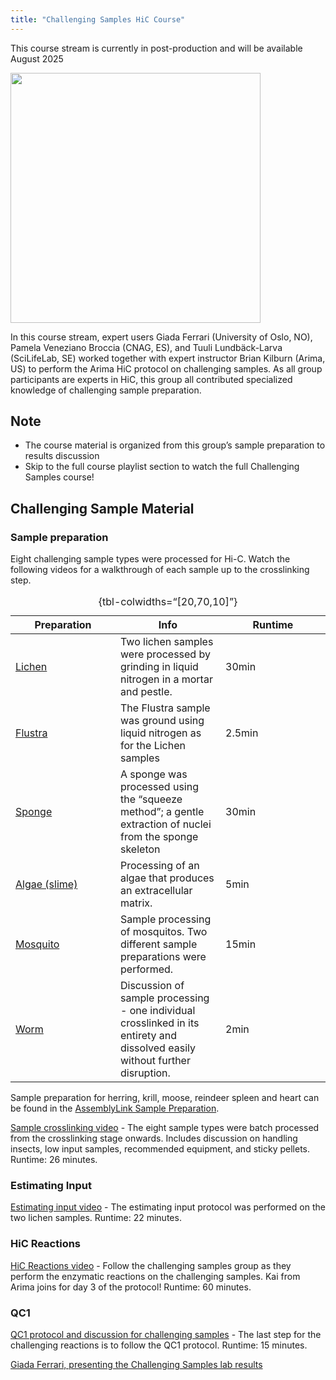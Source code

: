 ```yaml
---
title: "Challenging Samples HiC Course"
---
```


::: {.callout-important}
This course stream is currently in post-production and will be available August 2025
:::

![](/img/ChallengingGroup.png){fig-align="center" width=400 fig-alt="Photo by Hampus Pehrsson Ternström"}

In this course stream, expert users Giada Ferrari (University of Oslo, NO), Pamela Veneziano Broccia (CNAG, ES), and Tuuli Lundbäck-Larva (SciLifeLab, SE) worked together with expert instructor Brian Kilburn (Arima, US) to perform the Arima HiC protocol on challenging samples. As all group participants are experts in HiC, this group all contributed specialized knowledge of challenging sample preparation.

::: {.callout-tip}
## Note
- The course material is organized from this group's sample preparation to results discussion
- Skip to the full course playlist section to watch the full Challenging Samples course!
:::

## Challenging Sample Material
### Sample preparation

Eight challenging sample types were processed for Hi-C. Watch the following videos for a walkthrough of each sample up to the crosslinking step.

| Preparation | Info | Runtime |
|------|------| ------|
| [Lichen](https://drive.google.com/file/d/10vvxCbuUXYkl43Tt9D483SS9isQ-9441/view?usp=share_link) | Two lichen samples were processed by grinding in liquid nitrogen in a mortar and pestle. | 30min |
| [Flustra](https://drive.google.com/file/d/1v8DSWBrhU8NNgiDm-3rYNXDbO0l33MFR/view?usp=share_link) | The Flustra sample was ground using liquid nitrogen as for the Lichen samples | 2.5min |
| [Sponge](https://drive.google.com/file/d/14DmAF65XEfB6XBdYzaPNCelA5CfpvNSZ/view?usp=share_link) | A sponge was processed using the "squeeze method"; a gentle extraction of nuclei from the sponge skeleton | 30min |
| [Algae (slime)](https://drive.google.com/file/d/1uL4Q_-f0gJJGnWvizKlr6YFjKHVIhUP9/view?usp=share_link) | Processing of an algae that produces an extracellular matrix. | 5min |
| [Mosquito](https://drive.google.com/file/d/1gUEevdf9zuzoFJgb0fo7peU90ye_a_Ax/view?usp=share_link) | Sample processing of mosquitos. Two different sample preparations were performed. | 15min |
| [Worm](https://drive.google.com/file/d/1Atfg-TFXjTQ7_1RLYotdSN6le6av_PLw/view?usp=share_link) | Discussion of sample processing - one individual crosslinked in its entirety and dissolved easily without further disruption. | 2min |
: {tbl-colwidths="[20,70,10]"}

::: callout-note
Sample preparation for herring, krill, moose, reindeer spleen and heart can be found in the [AssemblyLink Sample Preparation](module3.qmd).
:::

[Sample crosslinking video](https://drive.google.com/file/d/12tlHYHO2MtPhJ7fxcl_TNwtDkYU56lGv/view?usp=share_link) - The eight sample types were batch processed from the crosslinking stage onwards. Includes discussion on handling insects, low input samples, recommended equipment, and sticky pellets. Runtime: 26 minutes.

### Estimating Input
[Estimating input video](https://drive.google.com/file/d/1b5StbVvYIWyMZv-D2udVmQZc0mZwKHqU/view?usp=share_link) - The estimating input protocol was performed on the two lichen samples. Runtime: 22 minutes.

### HiC Reactions
[HiC Reactions video](https://drive.google.com/file/d/1HimIz-hKQ3SvkRFP1OtJChj2dyWf5NTG/view?usp=share_link) - Follow the challenging samples group as they perform the enzymatic reactions on the challenging samples. Kai from Arima joins for day 3 of the protocol! Runtime: 60 minutes.

### QC1
[QC1 protocol and discussion for challenging samples](https://drive.google.com/file/d/1OCmwtyh_jOkeGDe2vNHUGu6il8EcjUQR/view?usp=share_link) - The last step for the challenging reactions is to follow the QC1 protocol. Runtime: 15 minutes.

[Giada Ferrari, presenting the Challenging Samples lab results](https://drive.google.com/file/d/1dHuQE5OKyNwxxJyllBlS-A9CbswXbNPK/view?usp=share_link)

<!--
## Full Challenging Samples HiC Playlist
<iframe width="560" height="315" src="https://www.youtube.com/embed/videoseries?si=w4taKJ-B-_8ywFLD&amp;list=PL1nnHOyxN_WdqnzLqbmWJz_i0f2anT9cS" title="YouTube video player" frameborder="0" allow="accelerometer; autoplay; clipboard-write; encrypted-media; gyroscope; picture-in-picture; web-share" referrerpolicy="strict-origin-when-cross-origin" allowfullscreen></iframe>
-->
